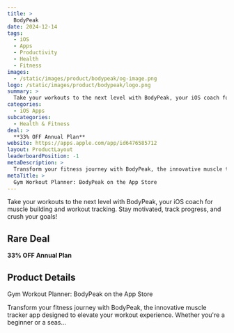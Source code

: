 ```yaml
---
title: >
  BodyPeak
date: 2024-12-14
tags:
  - iOS
  - Apps
  - Productivity
  - Health
  - Fitness
images:
  - /static/images/product/bodypeak/og-image.png
logo: /static/images/product/bodypeak/logo.png
summary: >
  Take your workouts to the next level with BodyPeak, your iOS coach for muscle building and workout tracking. Stay motivated, track progress, and crush your goals!
categories:
  - iOS Apps
subcategories:
  - Health & Fitness
deal: >
  **33% OFF Annual Plan**
website: https://apps.apple.com/app/id6476585712
layout: ProductLayout
leaderboardPosition: -1
metaDescription: >
  Transform your fitness journey with BodyPeak, the innovative muscle tracker app designed to elevate your workout experience. Whether you're a beginner or a seas…
metaTitle: >
  ‎Gym Workout Planner: BodyPeak on the App Store
---
```

Take your workouts to the next level with BodyPeak, your iOS coach for muscle building and workout tracking. Stay motivated, track progress, and crush your goals!

## Rare Deal

**33% OFF Annual Plan**

## Product Details

‎Gym Workout Planner: BodyPeak on the App Store

Transform your fitness journey with BodyPeak, the innovative muscle tracker app designed to elevate your workout experience. Whether you're a beginner or a seas…
